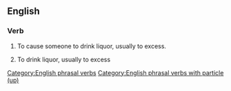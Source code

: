 ==English==

===Verb===
{{en-verb|head=[[liquor]] [[up]]|liquors up|liquoring up|liquored up}}

# {{context|transitive|lang=en}} To cause someone to drink liquor, usually to excess.
# {{context|intransitive|lang=en}} To drink liquor, usually to excess

[[Category:English phrasal verbs]]
[[Category:English phrasal verbs with particle (up)]]